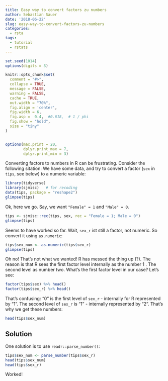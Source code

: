 ```yaml
---
title: Easy way to convert factors zu numbers
author: Sebastian Sauer
date: '2018-06-22'
slug: easy-way-to-convert-factors-zu-numbers
categories:
  - rsta
tags:
  - tutorial
  - rstats
---
```



```r
set.seed(1014)
options(digits = 3)

knitr::opts_chunk$set(
  comment = "#>",
  collapse = TRUE,
  message = FALSE,
  warning = FALSE,
  cache = TRUE,
  out.width = "70%",
  fig.align = 'center',
  fig.width = 6,
  fig.asp =  0.4,  #0.618,  # 1 / phi
  fig.show = "hold",
  size = "tiny"
)


options(max.print = 20,
        dplyr.print_max = 7,
        dplyr.print_min = 3)

```


Converting factors to numbers in R can be frustrating. Consider the following sitation: We have some data, and try to convert a factor (`sex` in `tips`, see below) to a numeric variable:

```r
library(tidyverse)
library(sjmisc)   # for recoding
data(tips, package = "reshape2")
glimpse(tips)
```

Ok, here we go. Say, we want `"Female" = 1` and `"Male" = 0`. 

```r
tips <- sjmisc::rec(tips, sex, rec = "Female = 1; Male = 0")
glimpse(tips)
```

Seems to have worked so far. Wait, `sex_r` ist still a factor, not numeric. So convert it using `as.numeric`:

```r
tips$sex_num <- as.numeric(tips$sex_r)
glimpse(tips)
```

Oh no! That's not what we wanted! R has messed the thing up (?). The reason is that R sees the first factor level internally as the number 1 . The second level as number two. What's the first factor level in our case? Let's see:

```r
factor(tips$sex) %>% head()
factor(tips$sex_r) %>% head()
```

That's confusing: "0" is the first level of `sex_r` - internally for R represented by "1". The second level of `sex_r` is "1" - internally represented by "2". That's why we get these numbers:

```r
head(tips$sex_num)
```


## Solution

One solution is to use `readr::parse_number()`:

```r
tips$sex_num <- parse_number(tips$sex_r)
head(tips$sex_num)
head(tips$sex_r)
```


Worked!